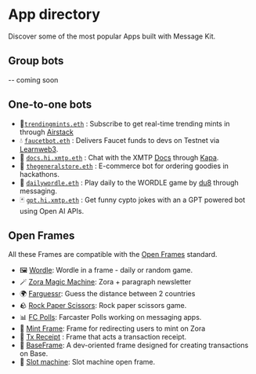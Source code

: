 # App directory

Discover some of the most popular Apps built with Message Kit.

## Group bots

-- coming soon

## One-to-one bots

- 🚀[`trendingmints.eth`](https://github.com/fabriguespe/trendingmints-bot) : Subscribe to get real-time trending mints in through [Airstack](https://www.airstack.xyz/)
- 💧 [`faucetbot.eth`](https://github.com/fabriguespe/faucet-bot) : Delivers Faucet funds to devs on Testnet via [Learnweb3](https://learnweb3.io/faucets/).
- 🤖 [`docs.hi.xmtp.eth`](https://github.com/fabriguespe/xmtp-docs-bot) : Chat with the XMTP [Docs](https://xmtp.org/docs/introduction) through [Kapa](https://kapa.ai).
- 🛒 [`thegeneralstore.eth`](https://github.com/fabriguespe/thegeneralstore-bot) : E-commerce bot for ordering goodies in hackathons.
- 📅 [`dailywordle.eth`](https://converse.xyz/dm/dailywordle.eth) : Play daily to the WORDLE game by [du8](https://warpcast.com/ds8/0x2d31015a) through messaging.
- 🃏 [`gpt.hi.xmtp.eth`](https://github.com/fabriguespe/crypto-joker) : Get funny cypto jokes with an a GPT powered bot using Open AI APIs.

## Open Frames

All these Frames are compatible with the [Open Frames](https://github.com/open-frames/awesome-open-frames) standard.

- 🖼️ [Wordle](https://openframedl.vercel.app/): Wordle in a frame - daily or random game.
- 🪄 [Zora Magic Machine](https://paragraph.xyz/@zora/zora-magic-machine/): Zora + paragraph newsletter
- 🌍 [Farguessr](https://farguessr.vercel.app/): Guess the distance between 2 countries
- 🪨 [Rock Paper Scissors](https://xmtp-frame-rock-paper-scissors.vercel.app/): Rock paper scissors game.
- 📊 [FC Polls](https://github.com/xmtp-labs/fc-polls): Farcaster Polls working on messaging apps.
- 🌿 [Mint Frame](https://github.com/fabriguespe/mint-frame/): Frame for redirecting users to mint on Zora
- 💸 [Tx Receipt](https://github.com/fabriguespe/tx-receipt-frame) : Frame that acts a transaction receipt.
- 💸 [BaseFrame](https://base-frame-lyart.vercel.app/): A dev-oriented frame designed for creating transactions on Base.
- 🎰 [Slot machine](https://slot-machine-frame.vercel.app/): Slot machine open frame.

